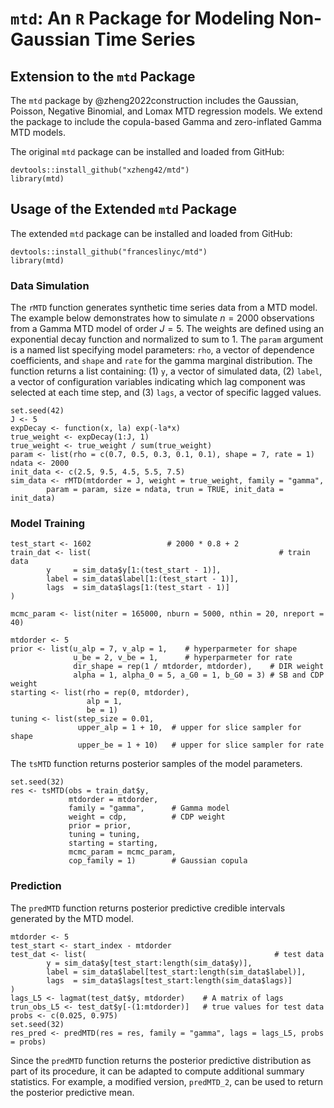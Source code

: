 # `mtd`: An `R` Package for Modeling Non-Gaussian Time Series {#sec-ch1-pkag}

## Extension to the `mtd` Package

The `mtd` package by @zheng2022construction includes the Gaussian, Poisson, Negative Binomial, and Lomax MTD regression models. We extend the package to include the copula-based Gamma and zero-inflated Gamma MTD models.

The original `mtd` package can be installed and loaded from GitHub: 

```{}
devtools::install_github("xzheng42/mtd")
library(mtd)
```

## Usage of the Extended `mtd` Package

The extended `mtd` package can be installed and loaded from GitHub: 

```{}
devtools::install_github("franceslinyc/mtd")
library(mtd)
```

### Data Simulation 

The `rMTD` function generates synthetic time series data from a MTD model. The example below demonstrates how to simulate $n = 2000$ observations from a Gamma MTD model of order $J = 5$. The weights are defined using an exponential decay function and normalized to sum to $1$. The `param` argument is a named list specifying model parameters: `rho`, a vector of dependence coefficients, and `shape` and `rate` for the gamma marginal distribution. The function returns a list containing: (1) `y`, a vector of simulated data, (2) `label`, a vector of configuration variables indicating which lag component was selected at each time step, and (3) `lags`, a vector of specific lagged values. 

```{}
set.seed(42)
J <- 5
expDecay <- function(x, la) exp(-la*x)
true_weight <- expDecay(1:J, 1)
true_weight <- true_weight / sum(true_weight)
param <- list(rho = c(0.7, 0.5, 0.3, 0.1, 0.1), shape = 7, rate = 1)
ndata <- 2000
init_data <- c(2.5, 9.5, 4.5, 5.5, 7.5)
sim_data <- rMTD(mtdorder = J, weight = true_weight, family = "gamma", 
        param = param, size = ndata, trun = TRUE, init_data = init_data)
```

### Model Training 

```{}
test_start <- 1602                 # 2000 * 0.8 + 2
train_dat <- list(                                          # train data 
        y     = sim_data$y[1:(test_start - 1)],
        label = sim_data$label[1:(test_start - 1)],
        lags  = sim_data$lags[1:(test_start - 1)]
)
```

```{}
mcmc_param <- list(niter = 165000, nburn = 5000, nthin = 20, nreport = 40) 

mtdorder <- 5
prior <- list(u_alp = 7, v_alp = 1,    # hyperparmeter for shape
              u_be = 2, v_be = 1,      # hyperparmeter for rate
              dir_shape = rep(1 / mtdorder, mtdorder),    # DIR weight
              alpha = 1, alpha_0 = 5, a_G0 = 1, b_G0 = 3) # SB and CDP weight
starting <- list(rho = rep(0, mtdorder), 
                 alp = 1, 
                 be = 1)
tuning <- list(step_size = 0.01, 
               upper_alp = 1 + 10,  # upper for slice sampler for shape
               upper_be = 1 + 10)   # upper for slice sampler for rate
```

The `tsMTD` function returns posterior samples of the model parameters. 

```{}
set.seed(32)
res <- tsMTD(obs = train_dat$y, 
             mtdorder = mtdorder, 
             family = "gamma",      # Gamma model 
             weight = cdp,          # CDP weight
             prior = prior, 
             tuning = tuning, 
             starting = starting, 
             mcmc_param = mcmc_param, 
             cop_family = 1)        # Gaussian copula
```

### Prediction

The `predMTD` function returns posterior predictive credible intervals generated by the MTD model. 

```{}
mtdorder <- 5
test_start <- start_index - mtdorder
test_dat <- list(                                          # test data
        y = sim_data$y[test_start:length(sim_data$y)],
        label = sim_data$label[test_start:length(sim_data$label)],
        lags  = sim_data$lags[test_start:length(sim_data$lags)]
)
lags_L5 <- lagmat(test_dat$y, mtdorder)    # A matrix of lags
trun_obs_L5 <- test_dat$y[-(1:mtdorder)]   # true values for test data 
probs <- c(0.025, 0.975)
set.seed(32)
res_pred <- predMTD(res = res, family = "gamma", lags = lags_L5, probs = probs)
```

Since the `predMTD` function returns the posterior predictive distribution as part of its procedure, it can be adapted to compute additional summary statistics. For example, a modified version, `predMTD_2`, can be used to return the posterior predictive mean. 